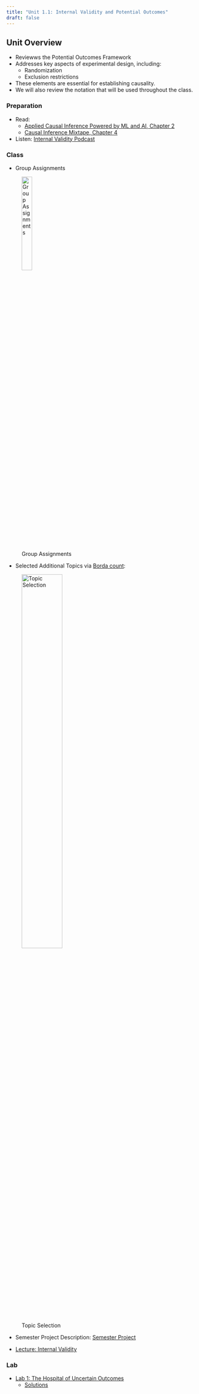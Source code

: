 ```yaml
---
title: "Unit 1.1: Internal Validity and Potential Outcomes"
draft: false
---
```


## Unit Overview

-   Reviewws the Potential Outcomes Framework
-   Addresses key aspects of experimental design, including:
    -   Randomization
    -   Exclusion restrictions
-   These elements are essential for establishing causality.
-   We will also review the notation that will be used throughout the class.

### Preparation

-   Read:
    -   [Applied Causal Inference Powered by ML and AI, Chapter 2](https://causalml-book.org/assets/chapters/CausalML_chap_2.pdf)
    -   [Causal Inference Mixtape, Chapter 4](https://mixtape.scunning.com/04-potential_outcomes)
-   Listen: [Internal Validity Podcast](media/InternalValidity.mp3)

### Class

-   Group Assignments

![Group Assignments](/unit-1/media/GroupAssign.png){width="25%"}

-   Selected Additional Topics via [Borda count](https://en.wikipedia.org/wiki/Borda_count):

![Topic Selection](/unit-1/media/TopicSelection.png){width="50%"}

-   Semester Project Description: [Semester Project](/project.qmd)

-   [Lecture: Internal Validity](/unit-1/lec-1-1.qmd)

### Lab

-   [Lab 1: The Hospital of Uncertain Outcomes](/labs/lab-1-InternalValidityPO.qmd)
    - [Solutions](/labs/lab-1-InternalValidityPO_sols.qmd)

